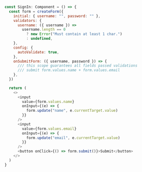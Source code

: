 ```js
const SignIn: Component = () => {
  const form = createForm({
    initial: { username: "", password: "" },
    validators: {
      username: ({ username }) =>
        username.length == 0
          ? new Error("Must contain at least 1 char.")
          : undefined,
    },
    config: {
      autoValidate: true,
    },
    onSubmitForm: ({ username, password }) => {
      /// this scope guarantees all fields passed validations
      /// submit form.values.name + form.values.email
    },
  })

  return (
    <>
      <input
        value={form.values.name}
        onInput={(e) => {
          form.update("name", e.currentTarget.value)
        }}
      />
      <input
        value={form.values.email}
        onInput={(e) => {
          form.update("email", e.currentTarget.value)
        }}
      />
      <button onClick={() => form.submit()}>Submit</button>
    </>
  )
}
```

